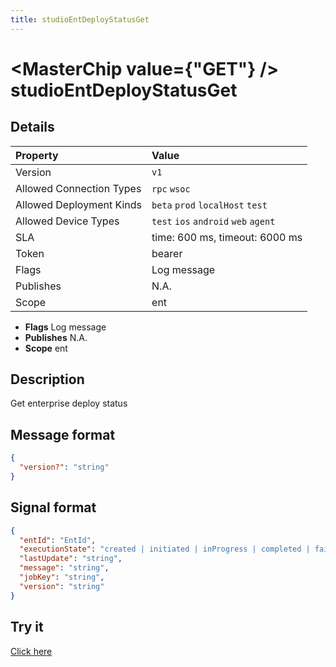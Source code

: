 ```yaml
---
title: studioEntDeployStatusGet
---
```



# <MasterChip value={"GET"} /> studioEntDeployStatusGet

## Details

| Property | Value | 
| :--- | :--- | 
| Version | `v1` |
| Allowed Connection Types | `rpc` `wsoc`  |
| Allowed Deployment Kinds | `beta` `prod` `localHost` `test`  |
| Allowed Device Types | `test` `ios` `android` `web` `agent`  |
| SLA | time: 600 ms, timeout: 6000 ms |
| Token | bearer |
| Flags | Log message |
| Publishes | N.A. |
| Scope | ent |


- **Flags** Log message
- **Publishes** N.A.
- **Scope** ent


## Description

Get enterprise deploy status

## Message format

```json
{
  "version?": "string"
}
```

## Signal format

```json
{
  "entId": "EntId",
  "executionState": "created | initiated | inProgress | completed | failed",
  "lastUpdate": "string",
  "message": "string",
  "jobKey": "string",
  "version": "string"
}
```

## Try it

[Click here](https://web.neome.ai/api?path=studio_studioMain_studioEntDeployStatusGet)


